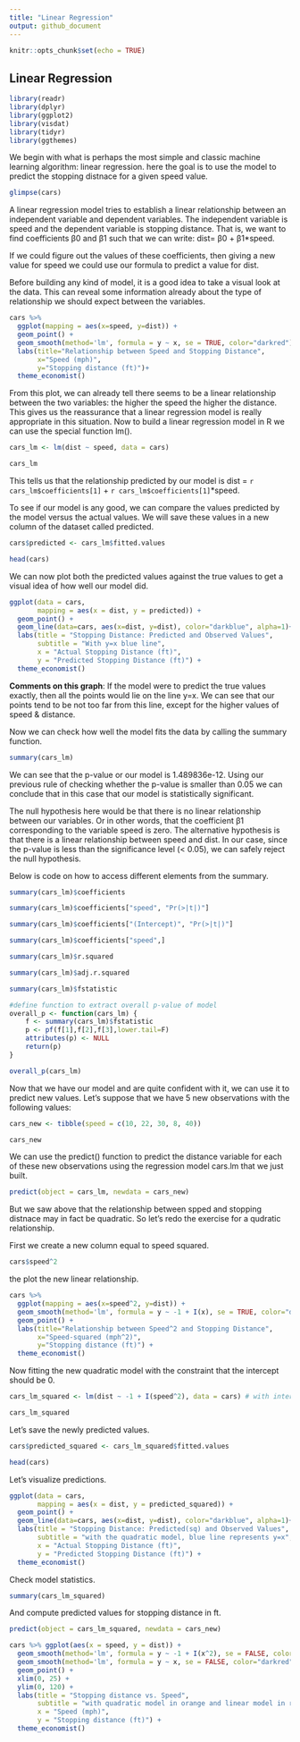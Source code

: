 ```yaml
---
title: "Linear Regression"
output: github_document
---
```


```r
knitr::opts_chunk$set(echo = TRUE)
```

## Linear Regression


```r
library(readr)
library(dplyr)
library(ggplot2)
library(visdat)
library(tidyr)
library(ggthemes)
```


We begin with what is perhaps the most simple and classic machine learning algorithm: linear regression. here the goal is to use the model to predict the stopping distnace for a given speed value.



```r
glimpse(cars)
```
A linear regression model tries to establish a linear relationship between an independent variable and dependent variables. The independent variable is speed and the dependent variable is stopping distance. That is, we want to find coefficients β0 and β1 such that we can write: dist= β0 + β1*speed.

If we could figure out the values of these coefficients, then giving a new value for speed we could use our formula to predict a value for dist. 

Before building any kind of model, it is a good idea to take a visual look at the data. This can reveal some information already about the type of relationship we should expect between the variables. 

```r
cars %>% 
  ggplot(mapping = aes(x=speed, y=dist)) +
  geom_point() +
  geom_smooth(method='lm', formula = y ~ x, se = TRUE, color="darkred") +
  labs(title="Relationship between Speed and Stopping Distance",
       x="Speed (mph)",
       y="Stopping distance (ft)")+
  theme_economist()
```


From this plot, we can already tell there seems to be a linear relationship between the two variables: the higher the speed the higher the distance. This gives us the reassurance that a linear regression model is really appropriate in this situation. Now to build a linear regression model in R we can use the special function lm().

```r
cars_lm <- lm(dist ~ speed, data = cars)

cars_lm
```


This tells us that the relationship predicted by our model is dist = `r cars_lm$coefficients[1]` + `r cars_lm$coefficients[1]`*speed.

To see if our model is any good, we can compare the values predicted by the model versus the actual values.  We will save these values in a new column of the dataset called predicted.

```r
cars$predicted <- cars_lm$fitted.values

head(cars)
```

We can now plot both the predicted values against the true values to get a visual idea of how well our model did.

```r
ggplot(data = cars, 
       mapping = aes(x = dist, y = predicted)) +
  geom_point() +
  geom_line(data=cars, aes(x=dist, y=dist), color="darkblue", alpha=1)+
  labs(title = "Stopping Distance: Predicted and Observed Values",
       subtitle = "With y=x blue line",
       x = "Actual Stopping Distance (ft)",
       y = "Predicted Stopping Distance (ft)") +
  theme_economist()
```


**Comments on this graph**: If the model were to predict the true values exactly, then all the points would lie on the line y=x. We can see that our points tend to be not too far from this line, except for the higher values of speed & distance.

Now we can check how well the model fits the data by calling the summary function.

```r
summary(cars_lm)
```



We can see that the p-value or our model is 1.489836e-12. Using our previous rule of checking whether the p-value is smaller than 0.05 we can conclude that in this case that our model is statistically significant. 

The null hypothesis here would be that there is no linear relationship between our variables. Or in other words, that the coefficient β1 corresponding to the variable speed is zero. The alternative hypothesis is that there is a linear relationship between speed and dist. In our case, since the p-value is less than the significance level (< 0.05), we can safely reject the null hypothesis.


Below is code on how to access different elements from the summary.

```r
summary(cars_lm)$coefficients

summary(cars_lm)$coefficients["speed", "Pr(>|t|)"]

summary(cars_lm)$coefficients["(Intercept)", "Pr(>|t|)"]

summary(cars_lm)$coefficients["speed",]

summary(cars_lm)$r.squared

summary(cars_lm)$adj.r.squared

summary(cars_lm)$fstatistic

#define function to extract overall p-value of model
overall_p <- function(cars_lm) {
    f <- summary(cars_lm)$fstatistic
    p <- pf(f[1],f[2],f[3],lower.tail=F)
    attributes(p) <- NULL
    return(p)
}

overall_p(cars_lm)
```

Now that we have our model and are quite confident with it, we can use it to predict new values. Let's suppose that we have 5 new observations with the following values:

```r
cars_new <- tibble(speed = c(10, 22, 30, 8, 40))

cars_new
```


We can use the predict() function to predict the distance variable for each of these new observations using the regression model cars.lm that we just built.

```r
predict(object = cars_lm, newdata = cars_new)
```


But we saw above that the relationship between spped and stopping distnace may in fact be quadratic. So let's redo the exercise for a qudratic relationship.

First we create a new column equal to speed squared.


```r
cars$speed^2

```

the plot the new linear relationship.


```r
cars %>% 
  ggplot(mapping = aes(x=speed^2, y=dist)) +
  geom_smooth(method='lm', formula = y ~ -1 + I(x), se = TRUE, color="darkorange") +
  geom_point() +
  labs(title="Relationship between Speed^2 and Stopping Distance",
       x="Speed-squared (mph^2)",
       y="Stopping distance (ft)") +
  theme_economist()
```


Now fitting the new quadratic model with the constraint that the intercept should be 0.

```r
cars_lm_squared <- lm(dist ~ -1 + I(speed^2), data = cars) # with intercept =0

cars_lm_squared
```


Let's save the newly predicted values.

```r
cars$predicted_squared <- cars_lm_squared$fitted.values

head(cars)
```


Let's visualize predictions.



```r
ggplot(data = cars, 
       mapping = aes(x = dist, y = predicted_squared)) +
  geom_point() +
  geom_line(data=cars, aes(x=dist, y=dist), color="darkblue", alpha=1)+
  labs(title = "Stopping Distance: Predicted(sq) and Observed Values",
       subtitle = "with the quadratic model, blue line represents y=x",
       x = "Actual Stopping Distance (ft)",
       y = "Predicted Stopping Distance (ft)") +
  theme_economist()
```


Check model statistics.

```r
summary(cars_lm_squared)
```

And compute predicted values for stopping distance in ft.


```r


predict(object = cars_lm_squared, newdata = cars_new)
```



```r
cars %>% ggplot(aes(x = speed, y = dist)) +
  geom_smooth(method='lm', formula = y ~ -1 + I(x^2), se = FALSE, color="darkorange") +
  geom_smooth(method='lm', formula = y ~ x, se = FALSE, color="darkred") +
  geom_point() +
  xlim(0, 25) +
  ylim(0, 120) +
  labs(title = "Stopping distance vs. Speed",
       subtitle = "with quadratic model in orange and linear model in red",
       x = "Speed (mph)",
       y = "Stopping distance (ft)") +
  theme_economist()
```

